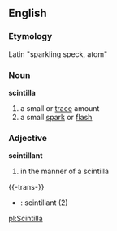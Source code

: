 == English ==
=== Etymology ===
Latin "sparkling speck, atom"

=== Noun ===
'''scintilla'''
# a small or [[trace]] amount
# a small [[spark]] or [[flash]]

=== Adjective ===
'''scintillant'''
# in the manner of a scintilla

{{-trans-}}

* {{fr}} : scintillant (2)

[[pl:Scintilla]]